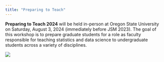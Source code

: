 ```yaml
---
title: "Preparing to Teach"
---
```


**Preparing to Teach 2024** will be held in-person at Oregon State University on Saturday, August 3, 2024 (immediately before JSM 2023).
The goal of this workshop is to prepare graduate students for a role as faculty responsible for teaching statistics and data science to undergraduate students across a variety of disciplines.

![](images/portland.jpg)
